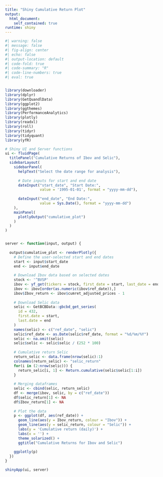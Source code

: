 ```yaml
---
title: "Shiny Cumulative Return Plot"
output: 
  html_document:
    self_contained: true
runtime: shiny
---
```


```r
#| warning: false
#| message: false
#| fig-align: center
#| echo: false
#| output-location: default
#| code-fold: true
#| code-summary: "R"
#| code-line-numbers: true
#| eval: true


library(downloader)
library(dplyr)
library(GetQuandlData)
library(ggplot2)
library(ggthemes)
library(PerformanceAnalytics)
library(plotly)
library(readxl)
library(roll)
library(tidyr)
library(tidyquant)
library(yfR)

# Shiny UI and Server functions
ui <- fluidPage(
  titlePanel("Cumulative Returns of Ibov and Selic"),
  sidebarLayout(
    sidebarPanel(
      helpText("Select the date range for analysis"),
      
      # Date inputs for start and end date
      dateInput("start_date", "Start Date:",
                value = '1995-01-01', format = "yyyy-mm-dd"),
      
      dateInput("end_date", "End Date:",
                value = Sys.Date(), format = "yyyy-mm-dd")
    ),
    mainPanel(
      plotlyOutput("cumulative_plot")
    )
  )
)


server <- function(input, output) {
  
  output$cumulative_plot <- renderPlotly({
    # Define the user-selected start and end dates
    start <- input$start_date
    end <- input$end_date
    
    # Download Ibov data based on selected dates
    stock <- '^BVSP'
    ibov <- yf_get(tickers = stock, first_date = start, last_date = end)
    ibov <- ibov[order(as.numeric(ibov$ref_date)),]
    ibov$Ibov_return <- ibov$cumret_adjusted_prices - 1
    
    # Download Selic data
    selic <- GetBCBData::gbcbd_get_series(
      id = 432,
      first.date = start,
      last.date = end
    )
    names(selic) <- c("ref_date", "selic")
    selic$ref_date <- as.Date(selic$ref_date, format = "%d/%m/%Y")
    selic <- na.omit(selic)
    selic$selic <- selic$selic / (252 * 100)
    
    # Cumulative return Selic
    return_selic <- data.frame(nrow(selic):1)
    colnames(return_selic) <- "selic_return"
    for(i in (2:nrow(selic))) {
      return_selic[i, 1] <- Return.cumulative(selic$selic[1:i])
    }
    
    # Merging dataframes
    selic <- cbind(selic, return_selic)
    df <- merge(ibov, selic, by = c("ref_date"))
    df$selic_return[1] <- NA
    df$Ibov_return[1] <- NA
    
    # Plot the data
    p <- ggplot(df, aes(ref_date)) +
      geom_line(aes(y = Ibov_return, colour = "Ibov")) +
      geom_line(aes(y = selic_return, colour = "Selic")) +
      labs(y = 'Cumulative return (daily)') +
      labs(x = '') +
      theme_solarized() +
      ggtitle("Cumulative Returns for Ibov and Selic")
    
    ggplotly(p)
  })
}

shinyApp(ui, server)

```

